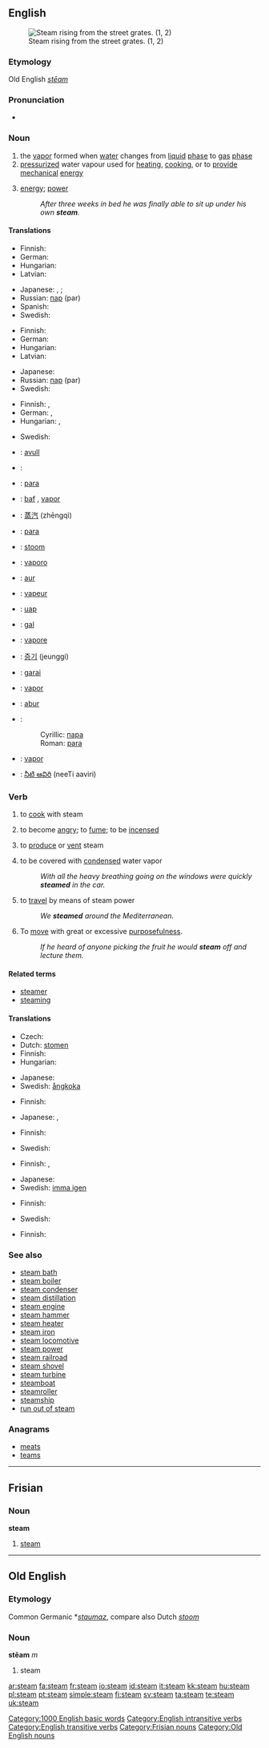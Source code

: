 ==English==
{{wikipedia}}
[[Image:Steam denver market street.jpg|right|thumb|Steam rising from the street grates. (1, 2)]]

===Etymology===
Old English ''[[stēam]]''

===Pronunciation===
* {{audio|en-us-steam.ogg|Audio (US)}}

===Noun===
{{en-noun|-}}

# the [[vapor]] formed when [[water]] changes from [[liquid]] [[phase]] to [[gas]] [[phase]]
# [[pressurized]] water vapour used for [[heating]], [[cooking]], or to [[provide]] [[mechanical]] [[energy]]
# {{context|by extension}} [[energy]]; [[power]]
#: ''After three weeks in bed he was finally able to sit up under his own '''steam'''.''

====Translations====
{{trans-top|water vapor}}
* Finnish: {{t-|fi|vesihöyry}}
* German: {{t+|de|Dampf|m}}
* Hungarian: {{t+|hu|pára}}
* Latvian: {{t-|lv|tvaiks|m|xs=Latvian}}
{{trans-mid}}
* Japanese: {{t-|ja|湯気|tr=yuge|sc=Jpan}}, {{t|ja|蒸気|tr=jōki|sc=Jpan}}; {{qualifier|physics|emphasising vapored water}} {{t-|ja|水蒸気|tr=suijōki|sc=Jpan}}
* Russian: [[пар]] (par) {{m}}
* Spanish: {{t+|es|vapor|m}}
* Swedish: {{t+|sv|ånga|c}}
{{trans-bottom}}

{{trans-top|water vapor used for heating or as source of kinetic energy}}
* Finnish: {{t+|fi|höyry}}
* German: {{t+|de|Dampf|m}}
* Hungarian: {{t+|hu|gőz}}
* Latvian: {{t-|lv|tvaiks|m|xs=Latvian}}
{{trans-mid}}
* Japanese: {{t|ja|蒸気|tr=jōki|sc=Jpan}}
* Russian: [[пар]] (par) {{m}}
* Swedish: {{t+|sv|ånga|c}}
{{trans-bottom}}

{{trans-top|energy}}
* Finnish: {{t+|fi|voima}}, {{t+|fi|energia}}
* German: {{t+|de|Kraft|f}}, {{t+|de|Energie|f}}
* Hungarian: {{t|hu|erő}}, {{t+|hu|energia}}
{{trans-mid}}
* Swedish: {{t+|sv|ånga|c}}
{{trans-bottom}}

{{checktrans-top}}
* {{ttbc|Albanian}}: [[avull]] {{m}}
* {{ttbc|Arabic}}: {{Arab|[[بخار]]}} {{unicode|(buxār)}} {{m}}
* {{ttbc|Bosnian}}: [[para]] {{f}}
* {{ttbc|Catalan}}: [[baf]] {{m}}, [[vapor]] {{m}}
* {{ttbc|Chinese}}: [[蒸汽]] (zhēngqì)
* {{ttbc|Croatian}}: [[para#Croatian|para]] {{m}}
* {{ttbc|Dutch}}: [[stoom]] {{m}}
* {{ttbc|Esperanto}}: [[vaporo]]
* {{ttbc|Estonian}}: [[aur]]
* {{ttbc|French}}: [[vapeur]] {{m}}
* {{ttbc|Indonesian}}: [[uap]]
* {{ttbc|Irish}}: [[gal#Irish|gal]] {{f}}
* {{ttbc|Italian}}: [[vapore]] {{m}}
{{trans-mid}}
* {{ttbc|Korean}}: [[증기]] (jeunggi)
* {{ttbc|Lithuanian}}: [[garai]]
* {{ttbc|Portuguese}}: [[vapor#Portuguese|vapor]] {{m}}
* {{ttbc|Romanian}}: [[abur]] {{m}}
* {{ttbc|Serbian}}:
*: Cyrillic: [[пара]] {{f}}
*: Roman: [[para#Serbian|para]] {{f}}
* {{ttbc|Spanish}}: [[vapor#Spanish|vapor]] {{m}}
* {{ttbc|Telugu}}: [[నీటి ఆవిరి]] (neeTi aaviri)
{{trans-bottom}}

===Verb===
{{en-verb}}

# {{context|cooking|transitive}} to [[cook]] with steam
# {{intransitive}} to become [[angry]]; to [[fume]]; to be [[incensed]]
# {{intransitive}} to [[produce]] or [[vent]] steam
# {{intransitive}} to be covered with [[condensed]] water vapor
#: ''With all the heavy breathing going on the windows were quickly '''steamed''' in the car.''
# {{intransitive}} to [[travel]] by means of steam power
#: ''We '''steamed''' around the Mediterranean.''
# {{context|figurative or literal}} To [[move]] with great or excessive [[purposefulness]].
#: ''If he heard of anyone picking the fruit he would '''steam''' off and lecture them.''

====Related terms====
* [[steamer]]
* [[steaming]]

====Translations====
{{rfc-level|Translations at L4+ not in L3 POS section}}
{{trans-top|cooking: to cook with steam}}
* Czech: {{t-|cs|dusit}}
* Dutch: [[stomen]]
* Finnish: {{t-|fi|höyryttää}}
* Hungarian: {{t|hu|párol}}
{{trans-mid}}
* Japanese: {{t|ja|蒸す|tr=musu|sc=Jpan}}
* Swedish: [[ångkoka]]
{{trans-bottom}}

{{trans-top|to become angry}}
* Finnish: {{t|fi|hiiltyä}}
{{trans-mid}}
* Japanese: {{t|ja|湯気が立つ|tr=yuge ga tatsu|sc=Jpan}}, {{t|ja|頭に血が上る|tr=atama ni chi ga noboru|sc=Jpan}}
{{trans-bottom}}

{{trans-top|to produce or vent steam}}
* Finnish: {{t-|fi|höyrytä}}
{{trans-mid}}
* Swedish: {{t+|sv|ånga}}
{{trans-bottom}}

{{trans-top|to be covered with condensed water vapor}}
* Finnish: {{t-|fi|höyryttyä}}, {{t-|fi|huurtua}}
{{trans-mid}}
* Japanese: {{t|ja|曇らせる|tr=kumoraseru|sc=Jpan}}
* Swedish: [[imma igen]]
{{trans-bottom}}

{{trans-top|to travel by means of steam power}}
* Finnish: {{t-|fi|höyrytä}}
{{trans-mid}}
* Swedish: {{t+|sv|ånga}}
{{trans-bottom}}

{{trans-top|to move with great or excessive purposefulness}}
* Finnish: {{t-|fi|rynnätä}}
{{trans-mid}}
{{trans-bottom}}

===See also===
* [[steam bath]]
* [[steam boiler]]
* [[steam condenser]]
* [[steam distillation]]
* [[steam engine]]
* [[steam hammer]]
* [[steam heater]]
* [[steam iron]]
* [[steam locomotive]]
* [[steam power]]
* [[steam railroad]]
* [[steam shovel]]
* [[steam turbine]]
* [[steamboat]]
* [[steamroller]]
* [[steamship]]
* [[run out of steam]]

===Anagrams===
* [[meats]]
* [[teams]]

[[Category:1000 English basic words]]
[[Category:English intransitive verbs]]
[[Category:English transitive verbs]]

----

==Frisian==

===Noun===
'''steam'''

# [[steam]]

[[Category:Frisian nouns]]

----

==Old English==

===Etymology===
Common Germanic *''[[staumaz]]'', compare also Dutch ''[[stoom]]''

===Noun===
'''stēam''' ''m''

# steam

[[Category:Old English nouns]]

[[ar:steam]]
[[fa:steam]]
[[fr:steam]]
[[io:steam]]
[[id:steam]]
[[it:steam]]
[[kk:steam]]
[[hu:steam]]
[[pl:steam]]
[[pt:steam]]
[[simple:steam]]
[[fi:steam]]
[[sv:steam]]
[[ta:steam]]
[[te:steam]]
[[uk:steam]]